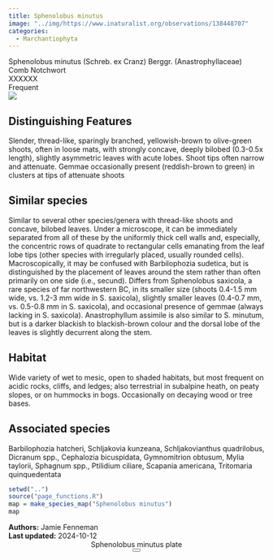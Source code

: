 ```yaml
---
title: Sphenolobus minutus
image: "../img/https://www.inaturalist.org/observations/138448707"
categories:
  - Marchantiophyta
---
```


<div class="info-panel">
 <div class="info-top">
  <div class="taxon-scientific"><span class="taxon-name">Sphenolobus minutus</span> <span class="taxon-authority">(Schreb. ex Cranz) Berggr.</span> <span class="taxon-family">(Anastrophyllaceae)</span></div>
  <div class="taxon-common">Comb Notchwort</div>
 </div>
 <div class="info-bottom">
  <div class="taxon-qnd">XXXXXX</div>
  <div class="taxon-abundance">Frequent</div>
 </div>
</div>
<div class="imerss-content-frame">
 <div class="imerss-image-header">
  <div class="imerss-image-holder imerss-column-left" data-toggle="tooltip" style="background-image: url(../img/https://www.inaturalist.org/observations/138448707)" title="Finn McGhee">
  </div>

  <div class="imerss-image-holder imerss-column-right" data-toggle="tooltip" style="background-image: url(../img/https://www.inaturalist.org/observations/184555226)" title="Daniel Tucker">
  </div>
 
 </div>
 <div class="imerss-content-lower">
  <div class="imerss-column-left">
  <div class="tab-microscope" data-micromodal-trigger="modal-plate">
  <img src="../img/bryo guide microscope.png"/>
  </div>

<h2>Distinguishing Features</h2>

Slender, thread-like, sparingly branched, yellowish-brown to olive-green shoots, often in loose mats, with strongly concave, deeply bilobed (0.3-0.5x length), slightly asymmetric leaves with acute lobes. Shoot tips often narrow and attenuate. Gemmae occasionally present (reddish-brown to green) in clusters at tips of attenuate shoots

<h2>Similar species</h2>

Similar to several other species/genera with thread-like shoots and concave, bilobed leaves. Under a microscope, it can be immediately separated from all of these by the uniformly thick cell walls and, especially, the concentric rows of quadrate to rectangular cells emanating from the leaf lobe tips (other species with irregularly placed, usually rounded cells). Macroscopically, it may be confused with Barbilophozia sudetica, but is distinguished by the placement of leaves around the stem rather than often primarily on one side (i.e., secund). Differs from Sphenolobus saxicola, a rare species of far northwestern BC, in its smaller size (shoots 0.4-1.5 mm wide, vs. 1.2-3 mm wide in S. saxicola), slightly smaller leaves (0.4-0.7 mm, vs. 0.5-0.8 mm in S. saxicola), and occasional presence of gemmae (always lacking in S. saxicola). Anastrophyllum assimile is also similar to S. minutum, but is a darker blackish to blackish-brown colour and the dorsal lobe of the leaves is slightly decurrent along the stem.

<h2>Habitat</h2>

Wide variety of wet to mesic, open to shaded habitats, but most frequent on acidic rocks, cliffs, and ledges; also terrestrial in subalpine heath, on peaty slopes, or on hummocks in bogs. Occasionally on decaying wood or tree bases.

<h2>Associated species</h2>

Barbilophozia hatcheri, Schljakovia kunzeana, Schljakovianthus quadrilobus, Dicranum spp., Cephalozia bicuspidata, Gymnomitrion obtusum, Mylia taylorii, Sphagnum spp., Ptilidium ciliare, Scapania americana, Tritomaria quinquedentata
</div>

<div class="imerss-column-right">

<div class="imerss-image-holder imerss-column-right" data-toggle="tooltip" style="background-image: url(../img/https://www.inaturalist.org/observations/216455396)" title="Daniel Tucker">
</div>

<div class="imerss-map-holder">
```r
setwd("..")
source("page_functions.R")
map = make_species_map("Sphenolobus minutus")
map
```
</div>

</div>

</div>
</div>

<div class="taxon-footer">
 <div class="taxon-authors"><b>Authors:</b> <span>Jamie Fenneman</span></div>
 <div class="taxon-update"><b>Last updated:</b> <span>2024-10-12</span></div>
</div>

<div class="modal micromodal-slide" id="modal-plate" aria-hidden="true">
 <div class="modal__overlay" tabindex="-1" data-micromodal-close>
  <div class="modal__container" role="dialog" aria-modal="true" aria-labelledby="modal-plate-title" >
   <header class="modal__header">
   <div class="modal__title" id="modal-plate-title">
  Sphenolobus minutus plate
   </div>
   <button class="modal__close" aria-label="Close" data-micromodal-close></button>
   </header>
  <div class="modal__content" id="modal-plate-content">
   <div class="imerss-image-holder" data-toggle="tooltip" style="background-image: url(../img/)" title="">
  </div>
  </div>
  </div>
 </div>
</div>

<script src="../js/micromodal.min.js"></script>
<link href="../css/style-taxon.css" rel="stylesheet">
<link href="../css/micromodal.css" rel="stylesheet">

<script>
MicroModal.init();
</script>

